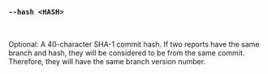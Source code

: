 ### `--hash <HASH>`

<br />

Optional: A 40-character SHA-1 commit hash.
If two reports have the same branch and hash, they will be considered to be from the same commit.
Therefore, they will have the same branch version number.
